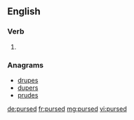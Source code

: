 ==English==

===Verb===
{{head|en}}

# {{en-past of|purse}}

===Anagrams===
* [[drupes#English|drupes]]
* [[dupers#English|dupers]]
* [[prudes#English|prudes]]

[[de:pursed]]
[[fr:pursed]]
[[mg:pursed]]
[[vi:pursed]]
